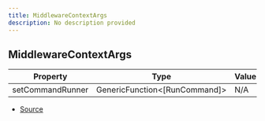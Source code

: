 ```yaml
---
title: MiddlewareContextArgs
description: No description provided
---
```


## MiddlewareContextArgs

| Property | Type | Value |
| ----------- | ----------- | ----------- |
| setCommandRunner | GenericFunction\<\[RunCommand]> | N/A |


- [Source](https://github.com/underctrl-io/commandkit/blob/141d1404ab18a8e659209a0fab65466bf3b6dd85/packages/commandkit/src/app/commands/Context.ts#L107)